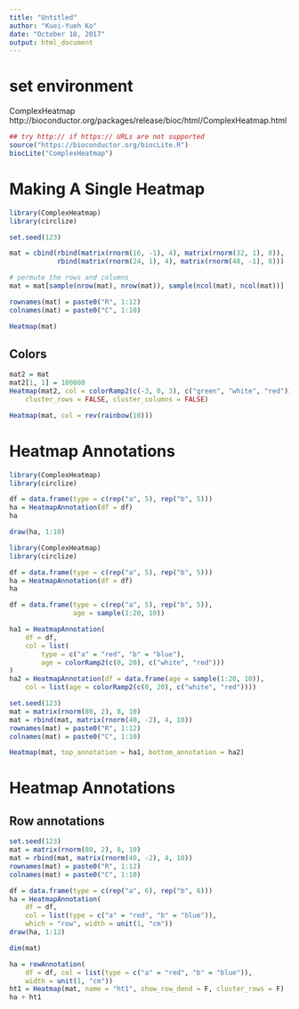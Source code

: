 ```yaml
---
title: "Untitled"
author: "Kuei-Yueh Ko"
date: "October 10, 2017"
output: html_document
---
```


# set environment

ComplexHeatmap  
http://bioconductor.org/packages/release/bioc/html/ComplexHeatmap.html
```r
## try http:// if https:// URLs are not supported
source("https://bioconductor.org/biocLite.R")
biocLite("ComplexHeatmap")
```


# Making A Single Heatmap


```r
library(ComplexHeatmap)
library(circlize)

set.seed(123)

mat = cbind(rbind(matrix(rnorm(16, -1), 4), matrix(rnorm(32, 1), 8)),
            rbind(matrix(rnorm(24, 1), 4), matrix(rnorm(48, -1), 8)))

# permute the rows and columns
mat = mat[sample(nrow(mat), nrow(mat)), sample(ncol(mat), ncol(mat))]

rownames(mat) = paste0("R", 1:12)
colnames(mat) = paste0("C", 1:10)

Heatmap(mat)
```

## Colors
```r
mat2 = mat
mat2[1, 1] = 100000
Heatmap(mat2, col = colorRamp2(c(-3, 0, 3), c("green", "white", "red")), 
    cluster_rows = FALSE, cluster_columns = FALSE)
```

```r
Heatmap(mat, col = rev(rainbow(10)))
```


# Heatmap Annotations
```r
library(ComplexHeatmap)
library(circlize)

df = data.frame(type = c(rep("a", 5), rep("b", 5)))
ha = HeatmapAnnotation(df = df)
ha
```

```r
draw(ha, 1:10)
```

```r
library(ComplexHeatmap)
library(circlize)

df = data.frame(type = c(rep("a", 5), rep("b", 5)))
ha = HeatmapAnnotation(df = df)
ha
```

```r
df = data.frame(type = c(rep("a", 5), rep("b", 5)),
                age = sample(1:20, 10))

ha1 = HeatmapAnnotation(
    df = df,
    col = list(
        type = c("a" = "red", "b" = "blue"),
        age = colorRamp2(c(0, 20), c("white", "red")))
)
ha2 = HeatmapAnnotation(df = data.frame(age = sample(1:20, 10)),
    col = list(age = colorRamp2(c(0, 20), c("white", "red"))))

set.seed(123)
mat = matrix(rnorm(80, 2), 8, 10)
mat = rbind(mat, matrix(rnorm(40, -2), 4, 10))
rownames(mat) = paste0("R", 1:12)
colnames(mat) = paste0("C", 1:10)

Heatmap(mat, top_annotation = ha1, bottom_annotation = ha2)
```

# Heatmap Annotations

## Row annotations

```r
set.seed(123)
mat = matrix(rnorm(80, 2), 8, 10)
mat = rbind(mat, matrix(rnorm(40, -2), 4, 10))
rownames(mat) = paste0("R", 1:12)
colnames(mat) = paste0("C", 1:10)
```


```r
df = data.frame(type = c(rep("a", 6), rep("b", 6)))
ha = HeatmapAnnotation(
    df = df, 
    col = list(type = c("a" = "red", "b" = "blue")),
    which = "row", width = unit(1, "cm"))
draw(ha, 1:12)
```

```r
dim(mat)
```


```r
ha = rowAnnotation(
    df = df, col = list(type = c("a" = "red", "b" = "blue")),
    width = unit(1, "cm"))
ht1 = Heatmap(mat, name = "ht1", show_row_dend = F, cluster_rows = F)
ha + ht1
```






